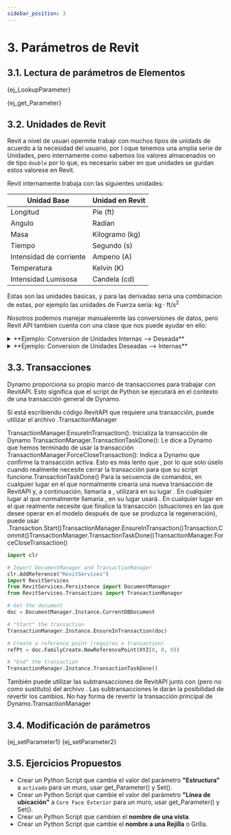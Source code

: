 ```yaml
---
sidebar_position: 3
---
```



# 3. Parámetros de Revit

## 3.1. Lectura de parámetros de Elementos

<CodeBlock language="py">{ej_LookupParameter}</CodeBlock>

<CodeBlock language="py">{ej_get_Parameter}</CodeBlock>

## 3.2. Unidades de Revit
Revit a nivel de usuari opermite trabajr con muchos tipos de unidads de acuerdo a la necesidad del usuario, por l oque tenemos una amplia serie de Unidades,
pero internamente como sabemos los valores almacenados on de tipo `double` por lo que, es necesario saber en que unidades se gurdan estos valorese en Revit.

Revit internamente trabaja con las siguientes unidades:

| Unidad Base | Unidad en Revit |
|----------|----------|
| Longitud | Pie ($\mathrm{ft}$) |
| Angulo | Radian |
| Masa | Kilogramo ($\mathrm{kg}$) | 
| Tiempo | Segundo ($\mathrm{s}$)| 
| Intensidad de corriente | Amperio ($\mathrm{A}$)| 
| Temperatura | Kelvin ($\mathrm{K}$)|
| Intensidad Lumisosa | Candela ($\mathrm{cd}$) |

Estas son las unidades basicas, y para las derivadas seria una combinacion de estas, por ejemplo las unidades de Fuerza seria: $\mathrm{kg \cdot ft/s^2}$

Nosotros podemos manejar manualemnte las conversiones de datos, pero Revit API tambien cuenta con una clase que nos puede ayudar en ello:
<details>
  <summary>**Ejemplo: Conversion de Unidades Internas --> Deseada**</summary>

  En este ejemplo vemso como ponemos usar la clase UnitUtils (Disponible para Revit 2022 o superior). para convertir unidades del sistema Interno a una undiad en especifico
  ```py
  import clr

  areaFloor_ft2 = 

  # Converitmos el area (ft^2) a (m2)
  areaFloor_m2 = UnitUtils.ConvertToInternalUnits(areaFloor_ft2, UnitTypeId.SquareMeters)
  ```
  {/* <CodeBlock language="py">{ej_cotasLinea}</CodeBlock> */}
</details>

<details>
  <summary>**Ejemplo: Conversion de Unidades Deseadas --> Internas**</summary>

  En este ejemplo vemos como ponemos usar la clase UnitUtils (Disponible para Revit 2022 o superior). para convertir unidades especificas a unidades Internas
  ```py
  import clr

  areaFloor_ft2 = 

  # Converitmos el area (ft^2) a (m2)
  areaFloor_m2 = UnitUtils.ConvertToInternalUnits(areaFloor_ft2, UnitTypeId.SquareMeters)
  ```
  {/* <CodeBlock language="py">{ej_cotasLinea}</CodeBlock> */}
</details>

## 3.3. Transacciones
Dynamo proporciona su propio marco de transacciones para trabajar con RevitAPI. Esto significa que el script de Python se ejecutará en el contexto de una transacción general de Dynamo.

Si está escribiendo código RevitAPI que requiere una transacción, puede utilizar el archivo .TransactionManager

TransactionManager.EnsureInTransaction(): Inicializa la transacción de Dynamo
TransactionManager.TransactionTaskDone(): Le dice a Dynamo que hemos terminado de usar la transacción
TransactionManager.ForceCloseTransaction(): Indica a Dynamo que confirme la transacción activa. Esto es más lento que , por lo que solo úselo cuando realmente necesite cerrar 
la transacción para que su script funcione.TransactionTaskDone()
Para la secuencia de comandos, en cualquier lugar en el que normalmente crearía una nueva transacción de RevitAPI y, a continuación, llamaría a , utilizará en su lugar . 
En cualquier lugar al que normalmente llamaría , en su lugar usará . En cualquier lugar en el que realmente necesite que finalice la transacción (situaciones en las que 
desee operar en el modelo después de que se produzca la regeneración), puede usar .Transaction.Start()TransactionManager.EnsureInTransaction()Transaction.Commit()TransactionManager.TransactionTaskDone()TransactionManager.ForceCloseTransaction()

```py
import clr

# Import DocumentManager and TransactionManager
clr.AddReference("RevitServices")
import RevitServices
from RevitServices.Persistence import DocumentManager
from RevitServices.Transactions import TransactionManager

# Get the document
doc = DocumentManager.Instance.CurrentDBDocument

# "Start" the transaction
TransactionManager.Instance.EnsureInTransaction(doc)

# Create a reference point (requires a transaction)
refPt = doc.FamilyCreate.NewReferencePoint(XYZ(0, 0, 0))

# "End" the transaction
TransactionManager.Instance.TransactionTaskDone()
```
También puede utilizar las subtransacciones de RevitAPI junto con (pero no como sustituto) del archivo . 
Las subtransacciones le darán la posibilidad de revertir los cambios. No hay forma de revertir la transacción principal de Dynamo.TransactionManager

## 3.4. Modificación de parámetros

<CodeBlock language="py">{ej_setParameter1}</CodeBlock>
<CodeBlock language="py">{ej_setParameter2}</CodeBlock>

## 3.5. Ejercicios Propuestos
* Crear un Python Script que cambie el valor del parámetro **"Estructura"** a `activado` para un muro, usar get_Parameter() y Set().
* Crear un Python Script que cambie el valor del parámetro **"Línea de ubicación"** a `Core Face Exterior` para un muro, usar get_Parameter() y Set().
* Crear un Python Script que cambien el **nombre de una vista**.
* Crear un Python Script que cambie el **nombre a una Rejilla** o Grilla.






